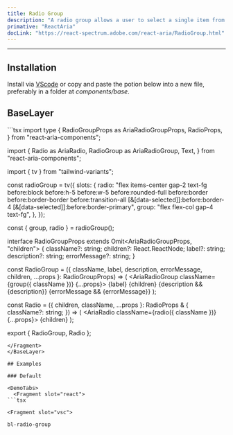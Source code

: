 ```yaml
---
title: Radio Group
description: "A radio group allows a user to select a single item from a list of mutually exclusive options."
primative: "ReactAria"
docLink: "https://react-spectrum.adobe.com/react-aria/RadioGroup.html"
---
```

---

<MdxExample>
  <RadioGroupExample client:load/>
</MdxExample>

## Installation

Install via [VScode](/docs/getting-started/vsc) or copy and paste the potion below into a new file, preferably in a folder at _components/base_.

## BaseLayer

<BaseLayer>
<Fragment slot="contentSlot">
```tsx
import type {
  RadioGroupProps as AriaRadioGroupProps,
  RadioProps,
} from "react-aria-components";

import {
  Radio as AriaRadio,
  RadioGroup as AriaRadioGroup,
  Text,
} from "react-aria-components";

import { tv } from "tailwind-variants";

const radioGroup = tv({
  slots: {
    radio:
      "flex items-center gap-2 text-fg before:block before:h-5 before:w-5 before:rounded-full before:border before:border-border before:transition-all [&[data-selected]]:before:border-4 [&[data-selected]]:before:border-primary",
    group: "flex flex-col gap-4 text-fg",
  },
});

const { group, radio } = radioGroup();

interface RadioGroupProps extends Omit<AriaRadioGroupProps, "children"> {
  className?: string;
  children?: React.ReactNode;
  label?: string;
  description?: string;
  errorMessage?: string;
}

const RadioGroup = ({
  className,
  label,
  description,
  errorMessage,
  children,
  ...props
}: RadioGroupProps) => (
  <AriaRadioGroup className={group({ className })} {...props}>
    {label}
    {children}
    {description && <Text slot="description">{description}</Text>}
    {errorMessage && <Text slot="errorMessage">{errorMessage}</Text>}
  </AriaRadioGroup>
);

const Radio = ({
  children,
  className,
  ...props
}: RadioProps & {
  className?: string;
}) => (
  <AriaRadio className={radio({ className })} {...props}>
    {children}
  </AriaRadio>
);

export { RadioGroup, Radio };

```
</Fragment>
</BaseLayer>

## Examples

### Default 

<DemoTabs>
  <Fragment slot="react">
```tsx

```
  </Fragment>

    <Fragment slot="vsc">
```bash
bl-radio-group
```
  </Fragment>
</DemoTabs>


